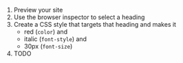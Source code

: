 1. Preview your site
2. Use the browser inspector to select a heading
3. Create a CSS style that targets that heading and makes it 
   - red (`color`) and 
   - italic (`font-style`) and 
   - 30px (`font-size`)
4. TODO
